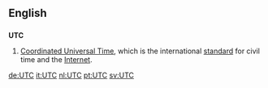 ==English==

==={{initialism}}===
{{wikipedia}}
'''UTC'''
# [[Coordinated Universal Time]], which is the international [[standard]] for civil time and the [[Internet]].

[[de:UTC]]
[[it:UTC]]
[[nl:UTC]]
[[pt:UTC]]
[[sv:UTC]]
